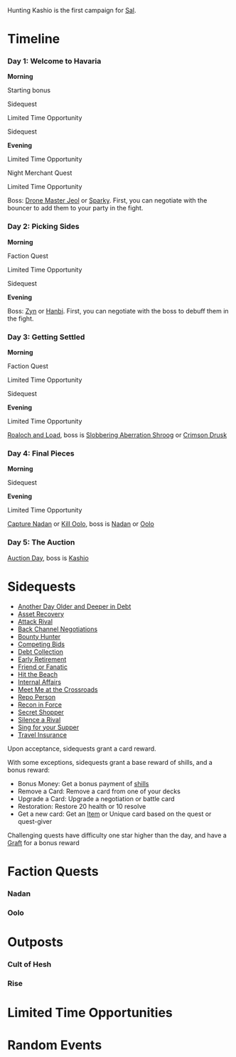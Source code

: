 {{Tocright}}
{{quote|Sal escapes a life of servitude to claim the ultimate bounty—and get her revenge.}}

Hunting Kashio is the first campaign for [[Sal]].

= Timeline = 

=== Day 1: Welcome to Havaria ===

'''Morning'''

Starting bonus

Sidequest

Limited Time Opportunity

Sidequest

'''Evening'''

Limited Time Opportunity

Night Merchant Quest

Limited Time Opportunity

Boss: [[Drone Master Jeol]] or [[Sparky]]. First, you can negotiate with the bouncer to add them to your party in the fight.

=== Day 2: Picking Sides ===

'''Morning'''

Faction Quest

Limited Time Opportunity

Sidequest 

'''Evening'''

Boss: [[Zyn]] or [[Hanbi]]. First, you can negotiate with the boss to debuff them in the fight.

=== Day 3: Getting Settled ===

'''Morning'''

Faction Quest

Limited Time Opportunity

Sidequest

'''Evening'''

Limited Time Opportunity

[[Roaloch and Load]], boss is [[Slobbering Aberration Shroog]] or [[Crimson Drusk]]

=== Day 4: Final Pieces ===

'''Morning'''

Sidequest

'''Evening'''

Limited Time Opportunity

[[Capture Nadan]] or [[Kill Oolo]], boss is [[Nadan]] or [[Oolo]]

=== Day 5: The Auction ===

[[Auction Day]], boss is [[Kashio]]

= Sidequests =


* [[Another Day Older and Deeper in Debt]]
* [[Asset Recovery]]
* [[Attack Rival]]
* [[Back Channel Negotiations]]
* [[Bounty Hunter]]
* [[Competing Bids]]
* [[Debt Collection]]
* [[Early Retirement]]
* [[Friend or Fanatic]]
* [[Hit the Beach]]
* [[Internal Affairs]]
* [[Meet Me at the Crossroads]]
* [[Repo Person]]
* [[Recon in Force]]
* [[Secret Shopper]]
* [[Silence a Rival]]
* [[Sing for your Supper]]
* [[Travel Insurance]]

Upon acceptance, sidequests grant a card reward.

With some exceptions, sidequests grant a base reward of shills, and a bonus reward:

* Bonus Money: Get a bonus payment of [[shills]]
* Remove a Card: Remove a card from one of your decks
* Upgrade a Card: Upgrade a negotiation or battle card
* Restoration: Restore 20 health or 10 resolve
* Get a new card: Get an [[Items|Item]] or Unique card based on the quest or quest-giver

Challenging quests have difficulty one star higher than the day, and have a [[Grafts|Graft]] for a bonus reward

= Faction Quests =

=== Nadan ===

=== Oolo ===

= Outposts =

=== Cult of Hesh ===

=== Rise ===

= Limited Time Opportunities =

= Random Events =
{{stub}}